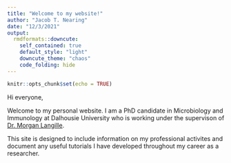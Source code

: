 ```yaml
---
title: "Welcome to my website!"
author: "Jacob T. Nearing"
date: "12/3/2021"
output: 
  rmdformats::downcute:
    self_contained: true
    default_style: "light"
    downcute_theme: "chaos"
    code_folding: hide
---
```


```r
knitr::opts_chunk$set(echo = TRUE)
```



Hi everyone,

Welcome to my personal website. I am a PhD candidate in Microbiology and Immunology at Dalhousie University who is working under the supervison of [Dr. Morgan Langille](https://morganlangille.com/).



This site is designed to include information on my professional activites and document any useful tutorials I have developed throughout my career as a researcher.




